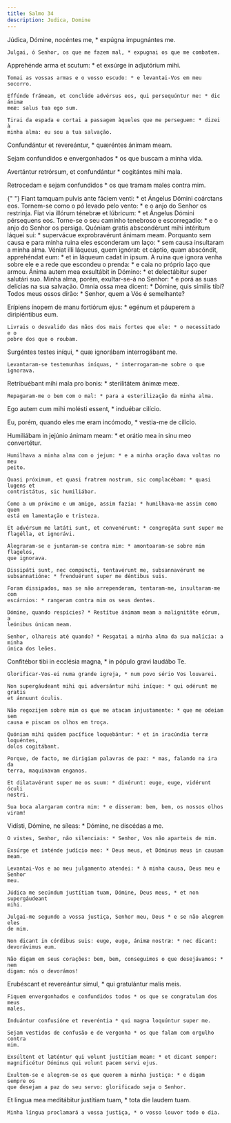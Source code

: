 ```yaml
---
title: Salmo 34
description: Judica, Domine
---
```


<div class="side-by-side not-content">

Júdica, Dómine, nocéntes me, \* expúgna impugnántes me.

    Julgai, ó Senhor, os que me fazem mal, * expugnai os que me combatem.

Apprehénde arma et scutum: \* et exsúrge in adjutórium mihi.

    Tomai as vossas armas e o vosso escudo: * e levantai-Vos em meu socorro.

    Effúnde frámeam, et conclúde advérsus eos, qui persequúntur me: * dic ánimæ
    meæ: salus tua ego sum.

    Tirai da espada e cortai a passagem àqueles que me perseguem: * dizei à
    minha alma: eu sou a tua salvação.

Confundántur et revereántur, \* quæréntes ánimam meam.</span>

Sejam confundidos e envergonhados \* os que buscam a minha vida.

Avertántur retrórsum, et confundántur \* cogitántes mihi mala.

Retrocedam e sejam confundidos \* os que tramam males contra mim.

{" "}
<span>
  Fiant tamquam pulvis ante fáciem venti: * et Ángelus Dómini coárctans eos.
  Tornem-se como o pó levado pelo vento: * e o anjo do Senhor os restrinja. Fiat
  via illórum ténebræ et lúbricum: * et Ángelus Dómini pérsequens eos. Torne-se
  o seu caminho tenebroso e escorregadio: * e o anjo do Senhor os persiga.
  Quóniam gratis abscondérunt mihi intéritum láquei sui: * supervácue
  exprobravérunt ánimam meam. Porquanto sem causa e para minha ruina eles
  esconderam um laço: * sem causa insultaram a minha alma. Véniat illi láqueus,
  quem ignórat: et cáptio, quam abscóndit, apprehéndat eum: * et in láqueum
  cadat in ipsum. A ruina que ignora venha sobre ele e a rede que escondeu o
  prenda: * e caia no próprio laço que armou. Ánima autem mea exsultábit in
  Dómino: * et delectábitur super salutári suo. Minha alma, porém, exultar-se-á
  no Senhor: * e porá as suas delícias na sua salvação. Omnia ossa mea dicent: *
  Dómine, quis símilis tibi?
</span>
Todos meus ossos dirão: * Senhor, quem a Vós é semelhante?

  <span>
    Erípiens ínopem de manu fortiórum ejus: * egénum et páuperem a diripiéntibus
    eum.
 
    Livrais o desvalido das mãos dos mais fortes que ele: * o necessitado e o
    pobre dos que o roubam.

Surgéntes testes iníqui, \* quæ ignorábam interrogábant me.

    Levantaram-se testemunhas iníquas, * interrogaram-me sobre o que ignorava.

Retribuébant mihi mala pro bonis: \* sterilitátem ánimæ meæ.

    Repagaram-me o bem com o mal: * para a esterilização da minha alma.

Ego autem cum mihi molésti essent, \* induébar cilício.</span>

Eu, porém, quando eles me eram incómodo, \* vestia-me de cilício.

  <span>
    Humiliábam in jejúnio ánimam meam: * et orátio mea in sinu meo convertétur.
 
    Humilhava a minha alma com o jejum: * e a minha oração dava voltas no meu
    peito.
 
    Quasi próximum, et quasi fratrem nostrum, sic complacébam: * quasi lugens et
    contristátus, sic humiliábar.
 
    Como a um próximo e um amigo, assim fazia: * humilhava-me assim como quem
    está em lamentação e tristeza.
 
    Et advérsum me lætáti sunt, et convenérunt: * congregáta sunt super me
    flagélla, et ignorávi.
 
    Alegraram-se e juntaram-se contra mim: * amontoaram-se sobre mim flagelos,
    que ignorava.
 
    Dissipáti sunt, nec compúncti, tentavérunt me, subsannavérunt me
    subsannatióne: * frenduérunt super me déntibus suis.
 
    Foram dissipados, mas se não arrependeram, tentaram-me, insultaram-me com
    escárnios: * rangeram contra mim os seus dentes.
 
    Dómine, quando respícies? * Restítue ánimam meam a malignitáte eórum, a
    leónibus únicam meam.
 
    Senhor, olhareis até quando? * Resgatai a minha alma da sua malícia: a minha
    única dos leões.

Confitébor tibi in ecclésia magna, \* in pópulo gravi laudábo Te.

    Glorificar-Vos-ei numa grande igreja, * num povo sério Vos louvarei.

    Non supergáudeant mihi qui adversántur mihi iníque: * qui odérunt me gratis
    et ánnuunt óculis.

    Não regozijem sobre mim os que me atacam injustamente: * que me odeiam sem
    causa e piscam os olhos em troça.

    Quóniam mihi quidem pacífice loquebántur: * et in iracúndia terræ loquéntes,
    dolos cogitábant.

    Porque, de facto, me dirigiam palavras de paz: * mas, falando na ira da
    terra, maquinavam enganos.

    Et dilatavérunt super me os suum: * dixérunt: euge, euge, vidérunt óculi
    nostri.

    Sua boca alargaram contra mim: * e disseram: bem, bem, os nossos olhos
    viram!

Vidísti, Dómine, ne síleas: \* Dómine, ne discédas a me.

    O vistes, Senhor, não silenciais: * Senhor, Vos não aparteis de mim.

    Exsúrge et inténde judício meo: * Deus meus, et Dóminus meus in causam meam.

    Levantai-Vos e ao meu julgamento atendei: * à minha causa, Deus meu e Senhor
    meu.

    Júdica me secúndum justítiam tuam, Dómine, Deus meus, * et non supergáudeant
    mihi.

    Julgai-me segundo a vossa justiça, Senhor meu, Deus * e se não alegrem eles
    de mim.

    Non dicant in córdibus suis: euge, euge, ánimæ nostræ: * nec dicant:
    devorávimus eum.

    Não digam em seus corações: bem, bem, conseguimos o que desejávamos: * nem
    digam: nós o devorámos!

Erubéscant et revereántur simul, \* qui gratulántur malis meis.

    Fiquem envergonhados e confundidos todos * os que se congratulam dos meus
    males.

    Induántur confusióne et reveréntia * qui magna loquúntur super me.

    Sejam vestidos de confusão e de vergonha * os que falam com orgulho contra
    mim.

    Exsúltent et læténtur qui volunt justítiam meam: * et dicant semper:
    magnificétur Dóminus qui volunt pacem servi ejus.

    Exultem-se e alegrem-se os que querem a minha justiça: * e digam sempre os
    que desejam a paz do seu servo: glorificado seja o Senhor.

Et lingua mea meditábitur justítiam tuam, \* tota die laudem tuam.

    Minha língua proclamará a vossa justiça, * o vosso louvor todo o dia.

</div>
